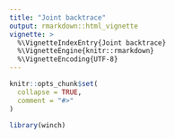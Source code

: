 ```yaml
---
title: "Joint backtrace"
output: rmarkdown::html_vignette
vignette: >
  %\VignetteIndexEntry{Joint backtrace}
  %\VignetteEngine{knitr::rmarkdown}
  %\VignetteEncoding{UTF-8}
---
```


```r
knitr::opts_chunk$set(
  collapse = TRUE,
  comment = "#>"
)
```

```r
library(winch)
```

